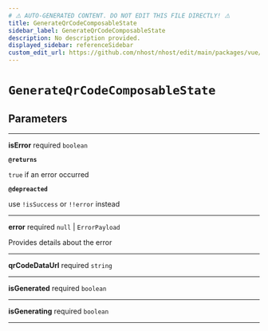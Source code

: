 ```yaml
---
# ⚠️ AUTO-GENERATED CONTENT. DO NOT EDIT THIS FILE DIRECTLY! ⚠️
title: GenerateQrCodeComposableState
sidebar_label: GenerateQrCodeComposableState
description: No description provided.
displayed_sidebar: referenceSidebar
custom_edit_url: https://github.com/nhost/nhost/edit/main/packages/vue/src/useConfigMfa.ts#L21
---
```


# `GenerateQrCodeComposableState`

## Parameters

---

**<span className="parameter-name">isError</span>** <span className="optional-status">required</span> `boolean`

**`@returns`**

`true` if an error occurred

**`@depreacted`**

use `!isSuccess` or `!!error` instead

---

**<span className="parameter-name">error</span>** <span className="optional-status">required</span> `null` | `ErrorPayload`

Provides details about the error

---

**<span className="parameter-name">qrCodeDataUrl</span>** <span className="optional-status">required</span> `string`

---

**<span className="parameter-name">isGenerated</span>** <span className="optional-status">required</span> `boolean`

---

**<span className="parameter-name">isGenerating</span>** <span className="optional-status">required</span> `boolean`

---
